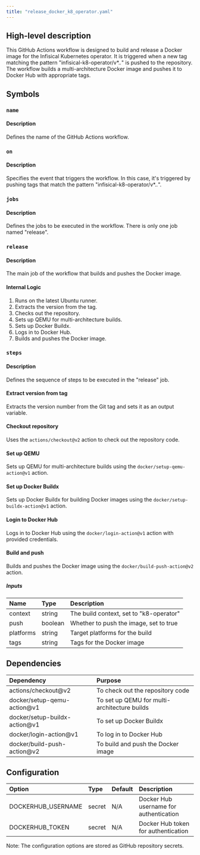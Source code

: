 ```yaml
---
title: "release_docker_k8_operator.yaml"
---
```


## High-level description
This GitHub Actions workflow is designed to build and release a Docker image for the Infisical Kubernetes operator. It is triggered when a new tag matching the pattern "infisical-k8-operator/v*.*.*" is pushed to the repository. The workflow builds a multi-architecture Docker image and pushes it to Docker Hub with appropriate tags.

## Symbols

### `name`
#### Description
Defines the name of the GitHub Actions workflow.

### `on`
#### Description
Specifies the event that triggers the workflow. In this case, it's triggered by pushing tags that match the pattern "infisical-k8-operator/v*.*.*".

### `jobs`
#### Description
Defines the jobs to be executed in the workflow. There is only one job named "release".

### `release`
#### Description
The main job of the workflow that builds and pushes the Docker image.

#### Internal Logic
1. Runs on the latest Ubuntu runner.
2. Extracts the version from the tag.
3. Checks out the repository.
4. Sets up QEMU for multi-architecture builds.
5. Sets up Docker Buildx.
6. Logs in to Docker Hub.
7. Builds and pushes the Docker image.

### `steps`
#### Description
Defines the sequence of steps to be executed in the "release" job.

#### Extract version from tag
Extracts the version number from the Git tag and sets it as an output variable.

#### Checkout repository
Uses the `actions/checkout@v2` action to check out the repository code.

#### Set up QEMU
Sets up QEMU for multi-architecture builds using the `docker/setup-qemu-action@v1` action.

#### Set up Docker Buildx
Sets up Docker Buildx for building Docker images using the `docker/setup-buildx-action@v1` action.

#### Login to Docker Hub
Logs in to Docker Hub using the `docker/login-action@v1` action with provided credentials.

#### Build and push
Builds and pushes the Docker image using the `docker/build-push-action@v2` action.

##### Inputs
| Name | Type | Description |
|:-----|:-----|:------------|
| context | string | The build context, set to "k8-operator" |
| push | boolean | Whether to push the image, set to true |
| platforms | string | Target platforms for the build |
| tags | string | Tags for the Docker image |

## Dependencies
| Dependency | Purpose |
|:-----------|:--------|
| actions/checkout@v2 | To check out the repository code |
| docker/setup-qemu-action@v1 | To set up QEMU for multi-architecture builds |
| docker/setup-buildx-action@v1 | To set up Docker Buildx |
| docker/login-action@v1 | To log in to Docker Hub |
| docker/build-push-action@v2 | To build and push the Docker image |

## Configuration
| Option | Type | Default | Description |
|:-------|:-----|:--------|:------------|
| DOCKERHUB_USERNAME | secret | N/A | Docker Hub username for authentication |
| DOCKERHUB_TOKEN | secret | N/A | Docker Hub token for authentication |

Note: The configuration options are stored as GitHub repository secrets.